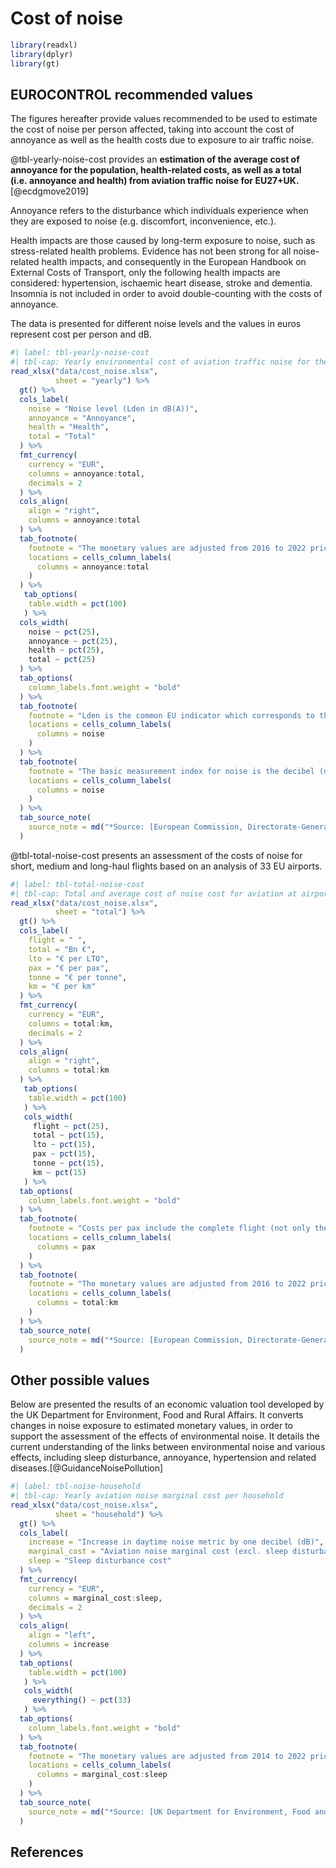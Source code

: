# Cost of noise {#sec-cost-of-noise}

```r
library(readxl)
library(dplyr)
library(gt)
```

## EUROCONTROL recommended values

The figures hereafter provide values recommended to be used to estimate the cost 
of noise per person affected, taking into account the cost of annoyance as well
as the health costs due to exposure to air traffic noise.

@tbl-yearly-noise-cost provides an **estimation of the average cost of annoyance for the population, health-related costs, as well as a total (i.e. annoyance and health) from aviation traffic noise for EU27+UK.**[@ecdgmove2019]

Annoyance refers to the disturbance which individuals experience when they are 
exposed to noise (e.g. discomfort, inconvenience, etc.).

Health impacts are those caused by long-term exposure to noise, such as stress-related 
health problems. Evidence has not been strong for all noise-related health impacts,
and consequently in the European Handbook on External Costs of Transport, only the 
following health impacts are considered: hypertension, ischaemic heart disease,
stroke and dementia. Insomnia is not included in order to avoid double-counting 
with the costs of annoyance.

The data is presented for different noise levels and the values in euros represent 
cost per person and dB.

```r
#| label: tbl-yearly-noise-cost
#| tbl-cap: Yearly environmental cost of aviation traffic noise for the EU27+UK
read_xlsx("data/cost_noise.xlsx",
          sheet = "yearly") %>% 
  gt() %>% 
  cols_label(
    noise = "Noise level (Lden in dB(A))",
    annoyance = "Annoyance",
    health = "Health",
    total = "Total"
  ) %>% 
  fmt_currency(
    currency = "EUR",
    columns = annoyance:total,
    decimals = 2
  ) %>% 
  cols_align(
    align = "right",
    columns = annoyance:total
  ) %>% 
  tab_footnote(
    footnote = "The monetary values are adjusted from 2016 to 2022 prices",
    locations = cells_column_labels(
      columns = annoyance:total
    )
  ) %>% 
   tab_options(
    table.width = pct(100)
   ) %>% 
  cols_width(
    noise ~ pct(25),
    annoyance ~ pct(25),
    health ~ pct(25),
    total ~ pct(25)
  ) %>% 
  tab_options(
    column_labels.font.weight = "bold"
  ) %>% 
  tab_footnote(
    footnote = "Lden is the common EU indicator which corresponds to the average noise level throughout the day, evening and night to which a citizen is exposed over a year. One fundamental feature of Lden is that it assumes that evening and night-time noise is more of a nuisance than daytime noise. 	(Evening noise is given a penalty of 5 dB(A). Night-time noise is given a penalty of 10 dB(A).)",
    locations = cells_column_labels(
      columns = noise
    )
  ) %>% 
  tab_footnote(
    footnote = "The basic measurement index for noise is the decibel (dB). It is indexed logarithmically, reflecting the logarithmic manner in which the human ear responds to sound pressure. Within the human range of hearing, deep and very high tones at the same sound intensity are experienced as less noisy. To correct for this sensitivity, a frequency weighting is applied to measurements and calculations.  The most common frequency weighting is the ‘A weighting’, dB(A).",
    locations = cells_column_labels(
      columns = noise
    )
  ) %>% 
  tab_source_note(
    source_note = md("*Source: [European Commission, Directorate-General for Mobility and Transport, Essen, H., Fiorello, D., El Beyrouty, K., et al., Handbook on the external costs of transport: version 2019 – 1.1, Publications Office, 2020](https://op.europa.eu/en/publication-detail/-/publication/9781f65f-8448-11ea-bf12-01aa75ed71a1)*")
  )
```

@tbl-total-noise-cost presents an assessment of the costs of noise for short, 
medium and long-haul flights based on an analysis of 33 EU airports.

```r
#| label: tbl-total-noise-cost
#| tbl-cap: Total and average cost of noise cost for aviation at airports
read_xlsx("data/cost_noise.xlsx",
          sheet = "total") %>% 
  gt() %>%
  cols_label(
    flight = " ",
    total = "Bn €",
    lto = "€ per LTO",
    pax = "€ per pax",
    tonne = "€ per tonne",
    km = "€ per km"
  ) %>% 
  fmt_currency(
    currency = "EUR",
    columns = total:km,
    decimals = 2
  ) %>% 
  cols_align(
    align = "right",
    columns = total:km
  ) %>% 
   tab_options(
    table.width = pct(100)
   ) %>% 
   cols_width(
     flight ~ pct(25),
     total ~ pct(15),
     lto ~ pct(15),
     pax ~ pct(15),
     tonne ~ pct(15),
     km ~ pct(15)
   ) %>% 
  tab_options(
    column_labels.font.weight = "bold"
  ) %>% 
  tab_footnote(
    footnote = "Costs per pax include the complete flight (not only the half-way principle).",
    locations = cells_column_labels(
      columns = pax
    )
  ) %>% 
  tab_footnote(
    footnote = "The monetary values are adjusted from 2016 to 2022 prices",
    locations = cells_column_labels(
      columns = total:km
    )
  ) %>% 
  tab_source_note(
    source_note = md("*Source: [European Commission, Directorate-General for Mobility and Transport, Essen, H., Fiorello, D., El Beyrouty, K., et al., Handbook on the external costs of transport: version 2019 – 1.1, Publications Office, 2020](https://op.europa.eu/en/publication-detail/-/publication/9781f65f-8448-11ea-bf12-01aa75ed71a1)*")
  )
```

## Other possible values

Below are presented the results of an economic valuation tool developed by the 
UK Department for Environment, Food and Rural Affairs. It converts changes in 
noise exposure to estimated monetary values, in order to support the assessment
of the effects of environmental noise. It details the current understanding of 
the links between environmental noise and various effects, including sleep 
disturbance, annoyance, hypertension and related diseases.[@GuidanceNoisePollution]

```r
#| label: tbl-noise-household
#| tbl-cap: Yearly aviation noise marginal cost per household
read_xlsx("data/cost_noise.xlsx",
          sheet = "household") %>% 
  gt() %>%
  cols_label(
    increase = "Increase in daytime noise metric by one decibel (dB)",
    marginal_cost = "Aviation noise marginal cost (excl. sleep disturbance)",
    sleep = "Sleep disturbance cost"
  ) %>% 
  fmt_currency(
    currency = "EUR",
    columns = marginal_cost:sleep,
    decimals = 2
  ) %>% 
  cols_align(
    align = "left",
    columns = increase
  ) %>% 
  tab_options(
    table.width = pct(100)
   ) %>% 
   cols_width(
     everything() ~ pct(33)
   ) %>% 
  tab_options(
    column_labels.font.weight = "bold"
  ) %>% 
  tab_footnote(
    footnote = "The monetary values are adjusted from 2014 to 2022 prices",
    locations = cells_column_labels(
      columns = marginal_cost:sleep
    )
  ) %>% 
  tab_source_note(
    source_note = md("*Source: [UK Department for Environment, Food and Rural Affairs (2014) Environmental Noise: Valuing impacts on: sleep disturbance, annoyance, hypertension, productivity and quiet](https://www.gov.uk/government/uploads/system/uploads/attachment_data/file/380852/environmental-noise-valuing-imapcts-PB14227.pdf)*")
  )
```

## References


